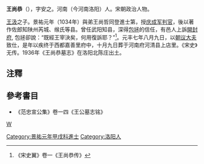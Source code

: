 '''王尚恭'''（{{bd|?||?|}}），字安之。河南（今河南洛阳）人。宋朝政治人物。

[[王汲|王汲]]之子。景祐元年（1034年）與弟王尚哲同登進士第，授[[庆成军|庆成军]][[判官|判官]]，後以著作佐郎知陕州芮城、缑氏等县。曾任武阳知县，深得[[包拯|包拯]]的信任，有邑人上訴[[開封府|開封府]], 包拯卻說：“既經王宰決矣，何用復訴耶？”<ref>《宋史翼》卷一《王尚恭传》</ref>。元丰七年八月九日，以[[朝议大夫|朝议大夫]]致仕，是年以疾终于西都嘉善里府中，十月九日葬于河南府河清县上店里。《宋史》无传。1936年《王尚恭墓志》在洛阳北陈庄出土。

==注釋==
{{reflist}}
==參考書目==
*《范忠宣公集》卷一四《王公墓志铭》

[[category:宋朝政治人物|W]]
[[Category:景祐元年甲戌科進士|Category:景祐元年甲戌科進士]]
[[Category:洛阳人|Category:洛阳人]]